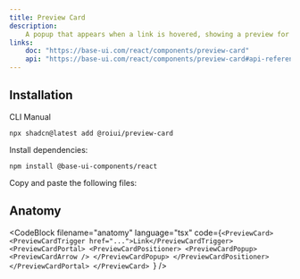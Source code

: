 ```yaml
---
title: Preview Card
description:
    A popup that appears when a link is hovered, showing a preview for sighted users.
links:
    doc: "https://base-ui.com/react/components/preview-card"
    api: "https://base-ui.com/react/components/preview-card#api-reference"
---
```


<ComponentPreview name="preview-card-demo" />

## Installation

<InstallationTabs>

<InstallationTabsList>
    <InstallationTabsTrigger value="cli">CLI</InstallationTabsTrigger>
    <InstallationTabsTrigger value="manual">Manual</InstallationTabsTrigger>
</InstallationTabsList>

<InstallationTabsContent value="cli">

```package-install
npx shadcn@latest add @roiui/preview-card
```

</InstallationTabsContent>

<InstallationTabsContent value="manual" data-manual="true">

Install dependencies:

```package-install
npm install @base-ui-components/react
```

Copy and paste the following files:

<ComponentSource
    name="preview-card"
/>

</InstallationTabsContent>

</InstallationTabs>

## Anatomy

<CodeBlock
filename="anatomy"
  language="tsx"
  code={`<PreviewCard>
    <PreviewCardTrigger href="...">Link</PreviewCardTrigger>
    <PreviewCardPortal>
        <PreviewCardPositioner>
            <PreviewCardPopup>
                <PreviewCardArrow />
            </PreviewCardPopup>
        </PreviewCardPositioner>
    </PreviewCardPortal>
</PreviewCard>
`} />
